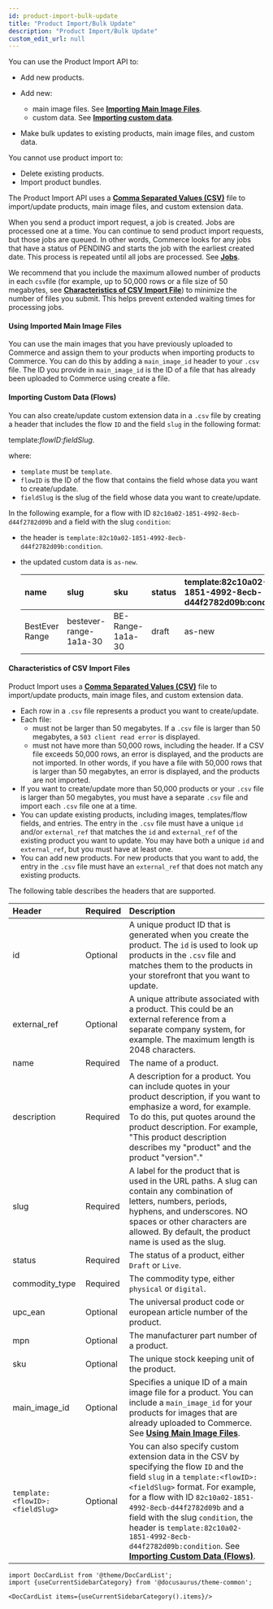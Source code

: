 ```yaml
---
id: product-import-bulk-update
title: "Product Import/Bulk Update"
description: "Product Import/Bulk Update"
custom_edit_url: null
---
```




You can use the Product Import API to:

- Add new products.
- Add new:

    - main image files. See [**Importing Main Image Files**](#importing-main-image-files).
    - custom data. See [**Importing custom data**](#importing-custom-data-flows).
- Make bulk updates to existing products, main image files, and custom data.

You cannot use product import to:

- Delete existing products.
- Import product bundles.

The Product Import API uses a [**Comma Separated Values (CSV)**](#characteristics-of-csv-import-files) file to import/update products, main image files, and custom extension data. 

When you send a product import request, a job is created. Jobs are processed one at a time. You can continue to send product import requests, but those jobs are queued. In other words, Commerce looks for any jobs that have a status of PENDING and starts the job with the earliest created date. This process is repeated until all jobs are processed. See [**Jobs**](#tag/Jobs).

We recommend that you include the maximum allowed number of products in each `csv`file (for example, up to 50,000 rows or a file size of 50 megabytes, see [**Characteristics of CSV Import File**](#characteristics-of-csv-import-files)) to minimize the number of files you submit. This helps prevent extended waiting times for processing jobs. 

#### Using Imported Main Image Files

You can use the main images that you have previously uploaded to Commerce and assign them to your products when importing products to Commerce. You can do this by adding a `main_image_id` header to your `.csv` file. The ID you provide in `main_image_id` is the ID of a file that has already been uploaded to Commerce using create a file.

#### Importing Custom Data (Flows)

You can also create/update custom extension data in a `.csv` file by creating a header that includes the flow `ID` and the field `slug` in the following format: 

template:*flowID*:*fieldSlug*.

where:

- `template` must be `template`.
- `flowID` is the ID of the flow that contains the field whose data you want to create/update.
- `fieldSlug` is the slug of the field whose data you want to create/update.

In the following example, for a flow with ID `82c10a02-1851-4992-8ecb-d44f2782d09b` and a field with the slug `condition`:

- the header is `template:82c10a02-1851-4992-8ecb-d44f2782d09b:condition`.
- the updated custom data is `as-new`.

    | name | slug | sku | status | template:82c10a02-1851-4992-8ecb-d44f2782d09b:condition |
    | :--- | :--- | :--- | :--- | :--- |
    | BestEver Range | bestever-range-1a1a-30 | BE-Range-1a1a-30 | draft | as-new |

#### Characteristics of CSV Import Files

Product Import uses a [**Comma Separated Values (CSV)**](#characteristics-of-csv-import-files) file to import/update products, main image files, and custom extension data. 

- Each row in a `.csv` file represents a product you want to create/update. 
- Each file:
    - must not be larger than 50 megabytes. If a `.csv` file is larger than 50 megabytes, a `503 client read error` is displayed.
    - must not have more than 50,000 rows, including the header. If a CSV file exceeds 50,000 rows, an error is displayed, and the products are not imported.
    In other words, if you have a file with 50,000 rows that is larger than 50 megabytes, an error is displayed, and the products are not imported.
- If you want to create/update more than 50,000 products or your `.csv` file is larger than 50 megabytes, you must have a separate `.csv` file and import each `.csv` file one at a time.
- You can update existing products, including images, templates/flow fields, and entries. The entry in the `.csv` file must have a unique `id` and/or `external_ref` that matches the `id` and `external_ref` of the existing product you want to update. You may have both a unique `id` and `external_ref`, but you must have at least one.
- You can add new products. For new products that you want to add, the entry in the `.csv` file must have an `external_ref` that does not match any existing products.

The following table describes the headers that are supported.

| Header | Required | Description  |
|:---- |:---------|:--|
| id                              | Optional | A unique product ID that is generated when you create the product. The `id` is used to look up products in the `.csv` file and matches them to the products in your storefront that you want to update.                                                                                                                                                                                                       |
| external_ref                    | Optional | A unique attribute associated with a product. This could be an external reference from a separate company system, for example. The maximum length is 2048 characters.                                                                                                                                                                                                                                         |
| name                            | Required | The name of a product.                                                                                                                                                                                                                                                                                                                                                                                        |
| description                     | Required | A description for a product. You can include quotes in your product description, if you want to emphasize a word, for example. To do this, put quotes around the product description. For example, "This product description describes my "product" and the product "version"."                                                                                                                               |
| slug                            | Required | A label for the product that is used in the URL paths. A slug can contain any combination of letters, numbers, periods, hyphens, and underscores. NO spaces or other characters are allowed. By default, the product name is used as the slug.                                                                                                                                                                |
| status                          | Required | The status of a product, either `Draft` or `Live`.                                                                                                                                                                                                                                                                                                                                                            |
| commodity_type                  | Required | The commodity type, either `physical` or `digital`.                                                                                                                                                                                                                                                                                                                                                           |
| upc_ean                         | Optional | The universal product code or european article number of the product.                                                                                                                                                                                                                                                                                                                                         |
| mpn                             | Optional | The manufacturer part number of a product.                                                                                                                                                                                                                                                                                                                                                                    |
| sku                             | Optional | The unique stock keeping unit of the product.                                                                                                                                                                                                                                                                                                                                                                 |
| main_image_id                   | Optional | Specifies a unique ID of a main image file for a product. You can include a `main_image_id` for your products for images that are already uploaded to Commerce. See [**Using Main Image Files**](#using-main-image-files).                                                                                                                                                                                        |
| `template:<flowID>:<fieldSlug>` | Optional | You can also specify custom extension data in the CSV by specifying the flow `ID` and the field `slug` in a `template:<flowID>:<fieldSlug>` format. For example, for a flow with ID `82c10a02-1851-4992-8ecb-d44f2782d09b` and a field with the slug `condition`, the header is `template:82c10a02-1851-4992-8ecb-d44f2782d09b:condition`. See [**Importing Custom Data (Flows)**](#importing-custom-data-flows). |




```mdx-code-block
import DocCardList from '@theme/DocCardList';
import {useCurrentSidebarCategory} from '@docusaurus/theme-common';

<DocCardList items={useCurrentSidebarCategory().items}/>
```
      